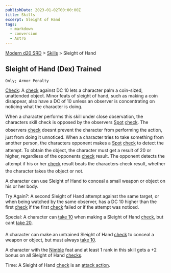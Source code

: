 ```yaml
---
publishDate: 2023-01-02T00:00:00Z
title: Skills
excerpt: Sleight of Hand
tags:
  - markdown
  - conversion
  - Astro
---
```


[Modern d20 SRD](/#modernD20) > [Skills](modern-d20-srd-skills-index) > Sleight of Hand

## Sleight of Hand (Dex) Trained

    Only; Armor Penalty

[Check](modern-d20-srd-skills-skill-basics-php#skill-check-index): A [check](modern-d20-srd-skills-skill-basics-php#skill-check-index) against DC 10 lets a character palm a coin-sized, unattended object. Minor feats of sleight of hand, such as making a coin disappear, also have a DC of 10 unless an observer is concentrating on noticing what the character is doing.

When a character performs this skill under close observation, the characters skill check is opposed by the observers [Spot](modern-d20-srd-skills-spot) [check](modern-d20-srd-skills-skill-basics-php#skill-check-index). The observers [check](modern-d20-srd-skills-skill-basics-php#skill-check-index) doesnt prevent the character from performing the action, just from doing it unnoticed.
When a character tries to take something from another person, the characters opponent makes a [Spot](modern-d20-srd-skills-spot) [check](modern-d20-srd-skills-skill-basics-php#skill-check-index) to detect the attempt. To obtain the object, the character must get a result of 20 or higher, regardless of the opponents [check](modern-d20-srd-skills-skill-basics-php#skill-check-index) result. The opponent detects the attempt if his or her [check](modern-d20-srd-skills-skill-basics-php#skill-check-index) result beats the characters check result, whether the character takes the object or not.

A character can use Sleight of Hand to conceal a small weapon or object on his or her body.

Try Again?: A second Sleight of Hand attempt against the same target, or when being watched by the same observer, has a DC 10 higher than the first [check](modern-d20-srd-skills-skill-basics-php#skill-check-index) if the first [check](modern-d20-srd-skills-skill-basics-php#skill-check-index) failed or if the attempt was noticed.

Special: A character can [take 10](modern-d20-srd-skills-skill-basics-php#take10-index) when making a Sleight of Hand [check](modern-d20-srd-skills-skill-basics-php#skill-check-index), but cant [take 20](modern-d20-srd-skills-skill-basics-php#take20-index).

A character can make an untrained Sleight of Hand [check](modern-d20-srd-skills-skill-basics-php#skill-check-index) to conceal a weapon or object, but must always [take 10](modern-d20-srd-skills-skill-basics-php#take10-index).

A character with the [Nimble](modern-d20-srd-feats-nimble) feat and at least 1 rank in this skill gets a +2 bonus on all Sleight of Hand [checks](modern-d20-srd-skills-skill-basics-php#skill-check-index).

Time: A Sleight of Hand [check](modern-d20-srd-skills-skill-basics-php#skill-check-index) is an [attack action](modern-d20-srd-combat-attack-actions).
